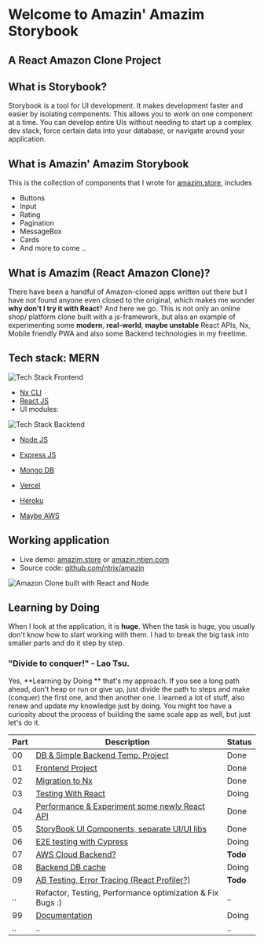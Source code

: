 <Meta title="Intro" />

# Welcome to Amazin' Amazim Storybook

## A React Amazon Clone Project

## What is Storybook?

Storybook is a tool for UI development. It makes development faster and easier by isolating components.
This allows you to work on one component at a time. You can develop entire UIs without needing to start up a complex dev stack, force certain data into your database, or navigate around your application.

## What is Amazin' Amazim Storybook

This is the collection of components that I wrote for [amazim.store][amazim], includes

- Buttons
- Input
- Rating
- Pagination
- MessageBox
- Cards
- And more to come ..

## What is Amazim (React Amazon Clone)?

There have been a handful of Amazon-cloned apps written out there but I have not found anyone even closed to the original, which makes me wonder **why don't I try it with React**? And here we go.
This is not only an online shop/ platform clone built with a js-framework, but also an example of experimenting some **modern**, **real-world**, **maybe unstable** React APIs, Nx, Mobile friendly PWA and also some Backend technologies in my freetime.

## Tech stack: MERN

![Tech Stack Frontend][stackFE]

- [Nx CLI][nx]
- [React JS][react]
- UI modules:

![Tech Stack Backtend][stackBE]
- [Node JS][Node]
- [Express JS][express]
- [Mongo DB][mongo]

- [Vercel][vercel]
- [Heroku][heroku]
- [Maybe AWS][aws]

[nx]: https://nx.dev/
[react]: https://reactjs.org/
[node]: https://nodejs.org/
[express]: https://expressjs.com/
[mongo]: https://www.mongodb.com/
[vercel]: https://vercel.com/
[heroku]: https://www.heroku.com/

## Working application

- Live demo: [amazim.store][amazim] or [amazin.ntien.com][amazin]
- Source code: [github.com/ntrix/amazin][source]

![Amazon Clone built with React and Node][demo]

## Learning by Doing

When I look at the application, it is **huge**. When the task is huge, you usually don't know how to start working with them.
I had to break the big task into smaller parts and do it step by step.

### "Divide to conquer!" - Lao Tsu.

Yes, **Learning by Doing ** that's my approach. If you see a long path ahead, don't heap or run or give up, just divide the path to steps and make (conquer) the first one, and then another one.
I learned a lot of stuff, also renew and update my knowledge just by doing. You might too have a curiosity about the process of building the same scale app as well, but just let's do it.


| Part | Description                                                                     | Status |
| ---- | ------------------------------------------------------------------------------- | ------ |
| 00   | [DB & Simple Backend Temp. Project][BE]                                         | Done   |
| 01   | [Frontend Project][FE]                                                          | Done   |
| 02   | [Migration to Nx][Nx]                                                           | Done   |
| 03   | [Testing With React][testing]                                                   | Doing  |
| 04   | [Performance & Experiment some newly React API][reactAPI]                       | Done   |
| 05   | [StoryBook UI Components, separate UI/UI libs][storybook]                       | Done   |
| 06   | [E2E testing with Cypress][cy]                                                  | Doing  |
| 07   | [AWS Cloud Backend?][aws]                                                       | **Todo**   |
| 08   | [Backend DB cache][redis]                                                       | Doing  |
| 09   | [AB Testing, Error Tracing (React Profiler?)][profiler]                         | **Todo**   |
| ..   | Refactor, Testing, Performance optimization & Fix Bugs  :)                      | ..     |
| 99   | [Documentation][mdx]                                                            | Doing  |
| ..   | ..                                                                              | ..     |

[BE]: https://github.com/ntrix/amazin-be
[FE]: https://github.com/ntrix/amazin
[testing]: https://testing-library.com/
[reactAPI]: https://reactjs.org/docs/concurrent-mode-suspense.html
[storybook]: https://storybook.js.org/
[cy]: https://www.cypress.io/
[swagger]: https://swagger.io/

[stackFE]: https://github.com/ntrix/amazin/apps/amazin/src/stories/img/nx-react-cy.jpeg
[stackBE]: https://github.com/ntrix/amazin/apps/amazin/src/stories/img/node-express-vercel-heroku.jpeg
[demo]: https://github.com/ntrix/amazin/apps/amazin/src/stories/img/amazon-clone-react-demo-ntien.gif
[amazim]: https://amazim.store/
[amazin]: https://amazin.ntien.com/
[source]: https://github.com/ntrix/amazin
[aws]: https://aws.com/
[redis]: https://redis.com/
[profiler]: https://reactjs.org/docs/profiler.html
[mdx]: https://mdxjs.com/
